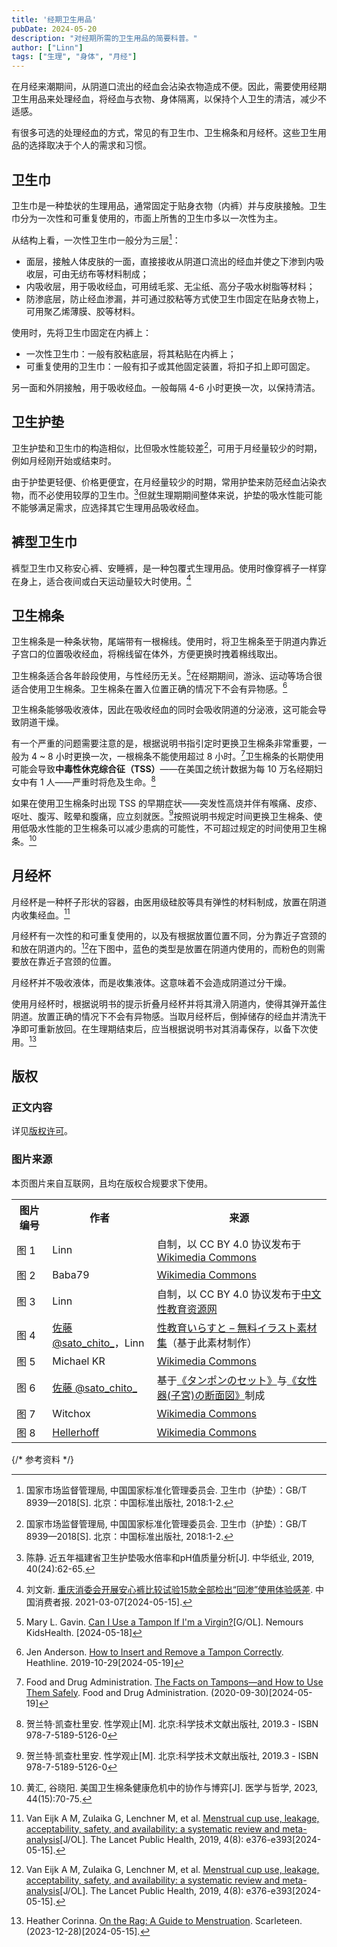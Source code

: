 ```yaml
---
title: '经期卫生用品'
pubDate: 2024-05-20
description: "对经期所需的卫生用品的简要科普。"
author: ["Linn"]
tags: ["生理", "身体", "月经"]
---
```




在月经来潮期间，从阴道口流出的经血会沾染衣物造成不便。因此，需要使用经期卫生用品来处理经血，将经血与衣物、身体隔离，以保持个人卫生的清洁，减少不适感。

有很多可选的处理经血的方式，常见的有卫生巾、卫生棉条和月经杯。这些卫生用品的选择取决于个人的需求和习惯。

## 卫生巾

卫生巾是一种垫状的生理用品，通常固定于贴身衣物（内裤）并与皮肤接触。卫生巾分为一次性和可重复使用的，市面上所售的卫生巾多以一次性为主。

<div class="row show">
    <div class="col-md-6 img-box">
        <Picture src={pad} alt="图1，在白色背景板上的一次性卫生巾" caption="图 1 一次性卫生巾，带有侧翼" />
    </div>
    <div class="col-md-6 img-box">
        <Picture src={clothPad} alt="图2，布料制成的可重复使用的卫生巾" caption="图 2 布制成的可重复使用卫生巾，带有侧翼" />
    </div>
</div>


从结构上看，一次性卫生巾一般分为三层[^GB8939]：

- <Key>面层</Key>，接触人体皮肤的一面，直接接收从阴道口流出的经血并使之下渗到内吸收层，可由无纺布等材料制成；
- <Key>内吸收层</Key>，用于吸收经血，可用绒毛浆、无尘纸、高分子吸水树脂等材料；
- <Key>防渗底层</Key>，防止经血渗漏，并可通过胶粘等方式使卫生巾固定在贴身衣物上，可用聚乙烯薄膜、胶等材料。

<Picture src={padStructure} alt="图3卫生巾结构示意图，是上文的图片辅助说明。" caption="图 3 卫生巾结构" />

使用时，先将卫生巾固定在内裤上：

- 一次性卫生巾：一般有胶粘底层，将其粘贴在内裤上；
- 可重复使用的卫生巾：一般有扣子或其他固定装置，将扣子扣上即可固定。

另一面和外阴接触，用于吸收经血。一般每隔 4-6 小时更换一次，以保持清洁。

<Picture
    src={padUseV}
    desktopSrc={padUseH}
    alt="图4展示了卫生巾的使用方法：一般从包装中取出后，用于隔离包装和卫生巾背胶的贴纸会留在包装上，此时的卫生巾背面具有黏性。将卫生巾贴在内裤内部与外阴接触的位置，有胶的一面朝下且贴着内裤。若卫生巾有侧翼，需要将侧翼翻到内裤外侧粘贴，与内裤最窄处贴合。贴好后，穿上内裤，此时面层将挨着阴部，即可使用。"
    caption="图 4 卫生巾使用示意图"
/>

## 卫生护垫

卫生护垫和卫生巾的构造相似，比但吸水性能较差[^GB8939]，可用于月经量较少的时期，例如月经刚开始或结束时。

由于护垫更轻便、价格更便宜，在月经量较少的时期，常用护垫来防范经血沾染衣物，而不必使用较厚的卫生巾。[^陈静]但就生理期期间整体来说，护垫的吸水性能可能不能够满足需求，应选择其它生理用品吸收经血。

## 裤型卫生巾

裤型卫生巾又称安心裤、安睡裤，是一种包覆式生理用品。使用时像穿裤子一样穿在身上，适合夜间或白天运动量较大时使用。[^刘文新]

## 卫生棉条

卫生棉条是一种条状物，尾端带有一根棉线。使用时，将卫生棉条至于阴道内靠近子宫口的位置吸收经血，将棉线留在体外，方便更换时拽着棉线取出。

卫生棉条适合各年龄段使用，与性经历无关。[^Gavin]在经期期间，游泳、运动等场合很适合使用卫生棉条。卫生棉条在置入位置正确的情况下不会有异物感。[^Anderson]

<div class="row show">
    <div class="col-md-6 img-box">
        <Picture src={tampon} alt="图5展示了卫生棉条的外观，一般是将棉压缩成棒状，带有一根棉绳。" caption="图 5 卫生棉条" />
    </div>
    <div class="col-md-6 img-box">
        <Picture
            src={tamponInside}
            alt="图6展示了卫生棉条置入体内的位置，大概位于阴道靠近子宫口的位置。"
            caption="图 6 卫生棉条置入体内的位置"
        />
    </div>
</div>



卫生棉条能够吸收液体，因此在吸收经血的同时会吸收阴道的分泌液，这可能会导致阴道干燥。

有一个严重的问题需要注意的是，根据说明书指引定时更换卫生棉条非常重要，一般为 4 ~ 8 小时更换一次，一根棉条不能使用超过 8 小时。[^FDA]卫生棉条的长期使用可能会导致**中毒性休克综合征（TSS）**——在美国之统计数据为每 10 万名经期妇女中有 1 人——严重时将危及生命。[^性学观止]

如果在使用卫生棉条时出现 TSS 的早期症状——突发性高烧并伴有喉痛、皮疹、呕吐、腹泻、眩晕和腹痛，应立刻就医。[^性学观止]按照说明书规定时间更换卫生棉条、使用低吸水性能的卫生棉条可以减少患病的可能性，不可超过规定的时间使用卫生棉条。[^黄汇]


## 月经杯

月经杯是一种杯子形状的容器，由医用级硅胶等具有弹性的材料制成，放置在阴道内收集经血。[^Van]

月经杯有一次性的和可重复使用的，以及有根据放置位置不同，分为靠近子宫颈的和放在阴道内的。[^Van]在下图中，蓝色的类型是放置在阴道内使用的，而粉色的则需要放在靠近子宫颈的位置。

<div class="row show">
    <div class="col-md-6 img-box">
        <Picture src={cup} alt="图7展示了两种月经杯：一种是像传统的敲击乐器“钟”的外观，较为小巧，放在阴道内；一种是较大的，放在宫颈处" caption="图 7 月经杯" />
    </div>
    <div class="col-md-6 img-box">
    </div>
</div>


月经杯并不吸收液体，而是收集液体。这意味着不会造成阴道过分干燥。

使用月经杯时，根据说明书的提示折叠月经杯并将其滑入阴道内，使得其弹开盖住阴道。放置正确的情况下不会有异物感。当取月经杯后，倒掉储存的经血并清洗干净即可重新放回。在生理期结束后，应当根据说明书对其消毒保存，以备下次使用。[^Corinna]

<Picture src={cupXRay} alt="图8展示了医学X光下的月经杯照片，位于阴道中，盛有一些经血。" caption="图 8 X 光下的月经杯" />

<End/>

## 版权

### 正文内容

详见[版权许可](/general/copyright)。

### 图片来源

本页图片来自互联网，且均在版权合规要求下使用。

<table class="table table-bordered" style="overflow:auto">
    <tbody>
        <tr><th>图片编号</th><th>作者</th><th>来源</th></tr>
        <tr>
            <td>图 1</td>
            <td>Linn</td>
            <td>自制，以 CC BY 4.0 协议发布于 <a target="_blank" href="https://commons.wikimedia.org/wiki/File:A_Sanitary_Towel_on_White_Background.jpg">Wikimedia Commons</a></td>
        </tr>
        <tr>
            <td>图 2</td>
            <td>Baba79</td>
            <td><a target="_blank" href="https://commons.wikimedia.org/wiki/File:Menstrutaso_kaj_reuzebla_menstrutuko.jpg">Wikimedia Commons</a></td>
        </tr>
        <tr>
            <td>图 3</td>
            <td>Linn</td>
            <td>自制，以 CC BY 4.0 协议发布于<a target="_blank" href="https://res.knowsex.org/material/item/35">中文性教育资源网</a></td>
        </tr>
        <tr>
            <td>图 4</td>
            <td><a target="_blank" href="https://linktr.ee/sato_chito_" lang="ja">佐藤 @sato_chito_</a>，Linn</td>
            <td><a target="_blank" href="https://seikyouiku-illust.com/%e7%94%9f%e7%90%86%e3%83%8a%e3%83%97%e3%82%ad%e3%83%b3%e3%81%ae%e4%bb%98%e3%81%91%e6%96%b9/" lang="ja">性教育いらすと – 無料イラスト素材集</a>（基于此素材制作）</td>
        </tr>
        <tr>
            <td>图 5</td>
            <td>Michael KR</td>
            <td><a target="_blank" href="https://commons.wikimedia.org/wiki/File:Tampon_Produktionsablauf_ob.jpg">Wikimedia Commons</a></td>
        </tr>
        <tr>
            <td>图 6</td>
            <td><a target="_blank" href="https://linktr.ee/sato_chito_" lang="ja">佐藤 @sato_chito_</a></td>
            <td>基于<a target="_blank" href="https://seikyouiku-illust.com/%e3%82%bf%e3%83%b3%e3%83%9d%e3%83%b3%e3%81%ae%e3%82%bb%e3%83%83%e3%83%88/" lang="ja">《タンポンのセット》</a>与<a target="_blank" href="https://seikyouiku-illust.com/%e5%a5%b3%e6%80%a7%e5%99%a8%e5%ad%90%e5%ae%ae%e3%81%ae%e6%96%ad%e9%9d%a2%e5%9b%b3/" lang="ja">《女性器(子宮)の断面図》</a>制成</td>
        </tr>
        <tr>
            <td>图 7</td>
            <td>Witchox</td>
            <td><a target="_blank" href="https://commons.wikimedia.org/wiki/File:%D0%9C%D0%B5%D0%BD%D1%81%D1%82%D1%80%D1%83%D0%B0%D0%BB%D1%8C%D0%BD%D1%8B%D0%B9_%D0%B4%D0%B8%D1%81%D0%BA_%D0%B8_%D0%BC%D0%B5%D0%BD%D1%81%D1%82%D1%80%D1%83%D0%B0%D0%BB%D1%8C%D0%BD%D0%B0%D1%8F_%D1%87%D0%B0%D1%88%D0%B0_(cropped).jpg">Wikimedia Commons</a></td>
        </tr>
        <tr>
            <td>图 8</td>
            <td><a target="_blank" href="https://commons.wikimedia.org/wiki/User:Hellerhoff">Hellerhoff</a></td>
            <td><a target="_blank" href="https://commons.wikimedia.org/wiki/File:Menstruationstasse_im_Roentgenbild_28W_-_CR_pa_-_001.jpg">Wikimedia Commons</a></td>
        </tr>
    </tbody>
</table>


{/* 参考资料 */}

[^GB8939]: 国家市场监督管理局, 中国国家标准化管理委员会. 卫生巾（护垫）：GB/T 8939—2018[S]. 北京：中国标准出版社, 2018:1-2.
[^陈静]: 陈静. 近五年福建省卫生护垫吸水倍率和pH值质量分析[J]. 中华纸业, 2019, 40(24):62-65.
[^刘文新]: 刘文新. [重庆消委会开展安心裤比较试验15款全部检出“回渗”使用体验感差](https://www.ccn.com.cn/Content/2021/03-07/1546512549.html). 中国消费者报. 2021-03-07[2024-05-15]. 
[^Van]: Van Eijk A M, Zulaika G, Lenchner M, et al. [Menstrual cup use, leakage, acceptability, safety, and availability: a systematic review and meta-analysis](https://www.thelancet.com/journals/lanpub/article/PIIS2468-2667(19)30111-2/fulltext)[J/OL]. The Lancet Public Health, 2019, 4(8): e376-e393[2024-05-15].
[^Corinna]: Heather Corinna. [On the Rag: A Guide to Menstruation](https://www.scarleteen.com/read/bodies/rag-guide-menstruation). Scarleteen. (2023-12-28)[2024-05-15].
[^黄汇]: 黄汇, 谷晓阳. 美国卫生棉条健康危机中的协作与博弈[J]. 医学与哲学, 2023, 44(15):70-75.
[^性学观止]: 贺兰特·凯查杜里安. 性学观止[M]. 北京:科学技术文献出版社, 2019.3 - ISBN 978-7-5189-5126-0
[^Gavin]:  Mary L. Gavin. [Can I Use a Tampon If I'm a Virgin?](https://kidshealth.org/en/teens/use-tampon.html)[G/OL]. Nemours KidsHealth. [2024-05-18]
[^FDA]: Food and Drug Administration. [The Facts on Tampons—and How to Use Them Safely](https://www.fda.gov/consumers/consumer-updates/facts-tampons-and-how-use-them-safely). Food and Drug Administration. (2020-09-30)[2024-05-19]
[^Anderson]: Jen Anderson. [How to Insert and Remove a Tampon Correctly](https://www.healthline.com/health/how-to-insert-a-tampon). Heathline. 2019-10-29[2024-05-19]